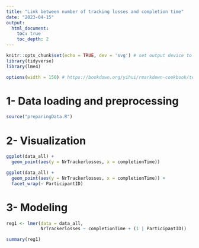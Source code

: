 ```yaml
---
title: "Link between number of tracking losses and completion time"
date: "2023-04-15"
output:
  html_document:
    toc: true
    toc_depth: 2
---
```



```r
knitr::opts_chunk$set(echo = TRUE, dev = 'svg') # set output device to svg
library(tidyverse)
library(lme4)

options(width = 150) # https://bookdown.org/yihui/rmarkdown-cookbook/text-width.html
```


# 1- Data loading and preprocessing


```r
source("preparingData.R")
```


# 2- Visualization


```r
ggplot(data_all) +
  geom_point(aes(y = NrTrackerlosses, x = completionTime))
```

```r
ggplot(data_all) +
  geom_point(aes(y = NrTrackerlosses, x = completionTime)) +
  facet_wrap(~ ParticipantID)
```


# 3- Modeling

```r
reg1 <- lmer(data = data_all,
             NrTrackerlosses ~ completionTime + (1 | ParticipantID))

summary(reg1)
```

